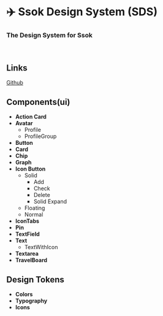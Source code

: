 
<Meta title="Introduction" />

# ✈️ Ssok Design System (SDS)

### The Design System for Ssok

<br />

## Links

[Github](https://github.com/YAPP-Github/26th-Web-Team-2-FE)

## Components(ui)
- **Action Card**
- **Avatar**
  - Profile
  - ProfileGroup
- **Button**
- **Card**
- **Chip**
- **Graph**
- **Icon Button**
  - Solid
    - Add
    - Check
    - Delete
    - Solid Expand
  - Floating
  - Normal
- **IconTabs**
- **Pin**
- **TextField**
- **Text**
  - TextWithIcon
- **Textarea**
- **TravelBoard**

## Design Tokens

- **Colors**
- **Typography**
- **Icons**
